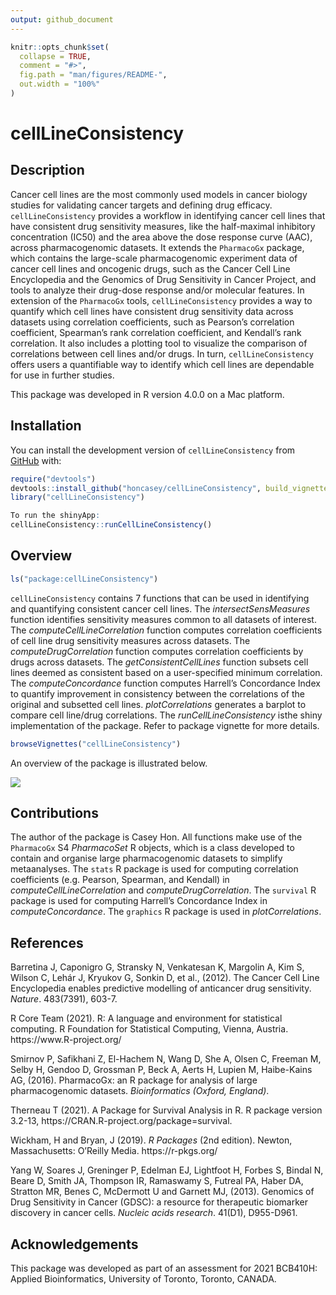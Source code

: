 ```yaml
---
output: github_document
---
```


<!-- README.md is generated from README.Rmd. Please edit that file -->

```r
knitr::opts_chunk$set(
  collapse = TRUE,
  comment = "#>",
  fig.path = "man/figures/README-",
  out.width = "100%"
)
```

# cellLineConsistency

<!-- badges: start -->
<!-- badges: end -->

## Description

Cancer cell lines are the most commonly used models in cancer biology studies for validating cancer targets and defining drug efficacy. `cellLineConsistency` provides a workflow in identifying cancer cell lines that have consistent drug sensitivity measures, like the half-maximal inhibitory concentration (IC50) and the area above the dose response curve (AAC), across pharmacogenomic datasets. It extends the `PharmacoGx` package, which contains the large-scale pharmacogenomic experiment data of cancer cell lines and oncogenic drugs, such as the Cancer Cell Line Encyclopedia and the Genomics of Drug Sensitivity in Cancer Project, and tools to analyze their drug-dose response and/or molecular features. In extension of the `PharmacoGx` tools, `cellLineConsistency` provides a way to quantify which cell lines have consistent drug sensitivity data across datasets using correlation coefficients, such as Pearson's correlation coefficient, Spearman's rank correlation coefficient, and Kendall's rank correlation. It also includes a plotting tool to visualize the comparison of correlations between cell lines and/or drugs. In turn, `cellLineConsistency` offers users a quantifiable way to identify which cell lines are dependable for use in further studies.

This package was developed in R version 4.0.0 on a Mac platform.

## Installation

You can install the development version of `cellLineConsistency` from [GitHub](https://github.com/) with:

``` r
require("devtools")
devtools::install_github("honcasey/cellLineConsistency", build_vignettes = TRUE)
library("cellLineConsistency")

To run the shinyApp:
cellLineConsistency::runCellLineConsistency()
```

## Overview
``` r
ls("package:cellLineConsistency")
``` 
`cellLineConsistency` contains 7 functions that can be used in identifying and quantifying consistent cancer cell lines. The *intersectSensMeasures* function identifies sensitivity measures common to all datasets of interest. The *computeCellLineCorrelation* function computes correlation coefficients of cell line drug sensitivity measures across datasets. The *computeDrugCorrelation* function computes correlation coefficients by drugs across datasets. The *getConsistentCellLines* function subsets cell lines deemed as consistent based on a user-specified minimum correlation. The *computeConcordance* function computes Harrell's Concordance Index to quantify improvement in consistency between the correlations of the original and subsetted cell lines. *plotCorrelations* generates a barplot to compare cell line/drug correlations. The *runCellLineConsistency* isthe shiny implementation of the package. Refer to package vignette for more details.
``` r
browseVignettes("cellLineConsistency")
``` 
An overview of the package is illustrated below.

![](package_overview_chart.png)

## Contributions
The author of the package is Casey Hon. All functions make use of the `PharmacoGx` S4 *PharmacoSet* R objects, which is a class developed to contain and organise large pharmacogenomic datasets to simplify metaanalyses. The `stats` R package is used for computing correlation coefficients (e.g. Pearson, Spearman, and Kendall) in *computeCellLineCorrelation* and *computeDrugCorrelation*. The `survival` R package is used for computing Harrell's Concordance Index in *computeConcordance*. The `graphics` R package is used in *plotCorrelations*. 

## References
Barretina J, Caponigro G, Stransky N, Venkatesan K, Margolin A, Kim S, Wilson C, Lehár J, Kryukov G, Sonkin D, et al., (2012). The Cancer Cell Line Encyclopedia enables predictive modelling of anticancer drug sensitivity. *Nature*. 483(7391), 603-7.

R Core Team (2021). R: A language and environment for statistical computing. R Foundation for Statistical Computing, Vienna, Austria. https://www.R-project.org/

Smirnov P, Safikhani Z, El-Hachem N, Wang D, She A, Olsen C, Freeman M, Selby H, Gendoo D, Grossman P, Beck A, Aerts H, Lupien M, Haibe-Kains AG, (2016). PharmacoGx: an R package for analysis of large pharmacogenomic datasets. *Bioinformatics (Oxford, England)*.

Therneau T (2021). A Package for Survival Analysis in R. R package version 3.2-13, https://CRAN.R-project.org/package=survival.

Wickham, H and Bryan, J (2019). *R Packages* (2nd edition). Newton, Massachusetts: O'Reilly Media. https://r-pkgs.org/

Yang W, Soares J, Greninger P, Edelman EJ, Lightfoot H, Forbes S, Bindal N, Beare D, Smith JA, Thompson IR, Ramaswamy S, Futreal PA, Haber DA, Stratton MR, Benes C, McDermott U and Garnett MJ, (2013). Genomics of Drug Sensitivity in Cancer (GDSC): a resource for therapeutic biomarker discovery in cancer cells. *Nucleic acids research*. 41(D1), D955-D961. 

## Acknowledgements
This package was developed as part of an assessment for 2021 BCB410H: Applied Bioinformatics, University of Toronto, Toronto, CANADA.
